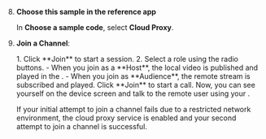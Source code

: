
<PlatformWrapper platform="react-js">

<TestHeader />

8. **Choose this sample in the reference app**

    In **Choose a sample code**, select **Cloud Proxy**.

1. **Join a Channel**:

    <ProductWrapper product="{['interactive-live-streaming', 'broadcast-streaming']}">
    1. Click **Join** to start a session.
    2. Select a role using the radio buttons.
        - When you join as a **Host**, the local video is published and played in the <Vpl k="CLIENT"/>.
        - When you join as **Audience**, the remote stream is subscribed and played.
    </ProductWrapper>

    <ProductWrapper product="video-calling">
    Click **Join** to start a call. Now, you can see yourself on the device screen and talk to the remote user using your <Vpl k="CLIENT"/>.
    </ProductWrapper>

    If your initial attempt to join a channel fails due to a restricted network environment, the cloud proxy service is enabled and your second attempt to join a channel is successful.

</PlatformWrapper>